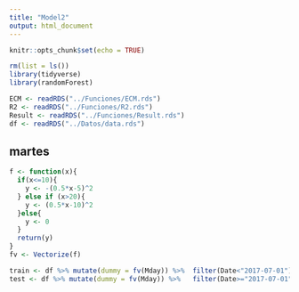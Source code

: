 ```yaml
---
title: "Model2"
output: html_document
---
```


```r
knitr::opts_chunk$set(echo = TRUE)
```

```r
rm(list = ls())
library(tidyverse)
library(randomForest)

ECM <- readRDS("../Funciones/ECM.rds")
R2 <- readRDS("../Funciones/R2.rds")
Result <- readRDS("../Funciones/Result.rds")
df <- readRDS("../Datos/data.rds")
```


## martes 

```r
f <- function(x){
  if(x<=10){
    y <- -(0.5*x-5)^2
  } else if (x>20){
    y <- (0.5*x-10)^2
  }else{
    y <- 0
  }
  return(y)
}
fv <- Vectorize(f)
```


```r
train <- df %>% mutate(dummy = fv(Mday)) %>%  filter(Date<"2017-07-01")
test <- df %>% mutate(dummy = fv(Mday)) %>%   filter(Date>="2017-07-01")  
```















